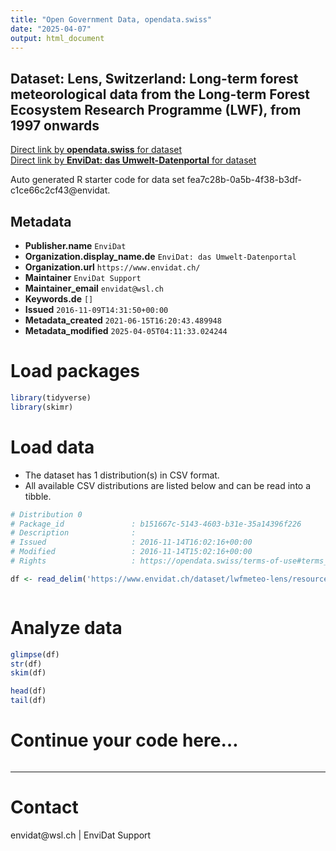 ```yaml
---
title: "Open Government Data, opendata.swiss"
date: "2025-04-07"
output: html_document
---
```


## Dataset: Lens, Switzerland: Long-term forest meteorological data from the Long-term Forest Ecosystem Research Programme (LWF), from 1997 onwards



[Direct link by **opendata.swiss** for dataset](https://opendata.swiss/de/dataset/lens-switzerland-long-term-forest-meteorological-data-from-the-long-term-forest-ecosystem-resea)<br>
[Direct link by **EnviDat: das Umwelt-Datenportal** for dataset](https://www.envidat.ch/#/metadata/lwfmeteo-lens)

Auto generated R starter code for data set fea7c28b-0a5b-4f38-b3df-c1ce66c2cf43@envidat.

## Metadata

- **Publisher.name** `EnviDat`
- **Organization.display_name.de** `EnviDat: das Umwelt-Datenportal`
- **Organization.url** `https://www.envidat.ch/`
- **Maintainer** `EnviDat Support`
- **Maintainer_email** `envidat@wsl.ch`
- **Keywords.de** `[]`
- **Issued** `2016-11-09T14:31:50+00:00`
- **Metadata_created** `2021-06-15T16:20:43.489948`
- **Metadata_modified** `2025-04-05T04:11:33.024244`


# Load packages

```r

library(tidyverse)
library(skimr)

```

# Load data

-   The dataset has 1 distribution(s) in CSV format.
-   All available CSV distributions are listed below and can be read into a tibble.

```r

# Distribution 0
# Package_id               : b151667c-5143-4603-b31e-35a14396f226
# Description              : 
# Issued                   : 2016-11-14T16:02:16+00:00
# Modified                 : 2016-11-14T15:02:16+00:00
# Rights                   : https://opendata.swiss/terms-of-use#terms_by

df <- read_delim('https://www.envidat.ch/dataset/lwfmeteo-lens/resource/21e6ffa5-4cc5-4310-be18-91c2d579163c')



```

# Analyze data

```r

glimpse(df)
str(df)
skim(df)

head(df)
tail(df)

```

# Continue your code here...

```r

```

------------------------------------------------------------------------

# Contact

envidat@wsl.ch | EnviDat Support
